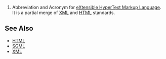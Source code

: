 #Abbreviation and Acronym for [[w:XHTML|eXtensible HyperText Markup Language]].  It is a partial merge of [[XML]] and [[HTML]] standards.

==See Also==
*[[HTML]]
*[[SGML]]
*[[XML]]
